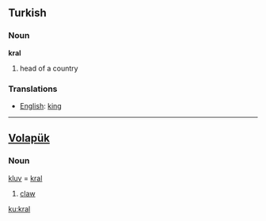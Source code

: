 ==Turkish==

===Noun===
'''kral'''

# head of a country

===Translations===
{{rfc-level|Translations at L3+ (AutoFormat would have corrected level of Translations)}}
*[[English]]: [[king]]

----

==[[Volapük]]==

===Noun===
[[kluv]] = [[kral]]

# [[claw]]

[[ku:kral]]